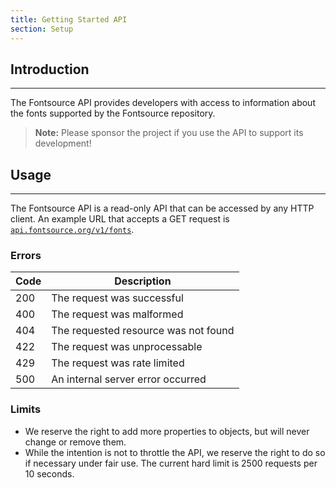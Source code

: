 ```yaml
---
title: Getting Started API
section: Setup
---
```


## Introduction

---

The Fontsource API provides developers with access to information about the fonts supported by the Fontsource repository.

> **Note:** Please sponsor the project if you use the API to support its development!

## Usage

---

The Fontsource API is a read-only API that can be accessed by any HTTP client. An example URL that accepts a GET request is [`api.fontsource.org/v1/fonts`](https://api.fontsource.org/v1/fonts).

### Errors

| Code | Description                          |
| ---- | ------------------------------------ |
| 200  | The request was successful           |
| 400  | The request was malformed            |
| 404  | The requested resource was not found |
| 422  | The request was unprocessable        |
| 429  | The request was rate limited         |
| 500  | An internal server error occurred    |

### Limits

- We reserve the right to add more properties to objects, but will never change or remove them.
- While the intention is not to throttle the API, we reserve the right to do so if necessary under fair use. The current hard limit is 2500 requests per 10 seconds.
